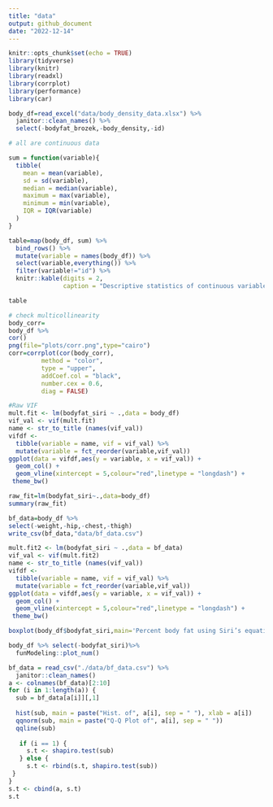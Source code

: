 ```yaml
---
title: "data"
output: github_document
date: "2022-12-14"
---
```


```r
knitr::opts_chunk$set(echo = TRUE)
library(tidyverse)
library(knitr)
library(readxl)
library(corrplot)
library(performance)
library(car)
```


```r
body_df=read_excel("data/body_density_data.xlsx") %>%
  janitor::clean_names() %>%
  select(-bodyfat_brozek,-body_density,-id)
```

```r
# all are continuous data

sum = function(variable){
  tibble(
    mean = mean(variable),
    sd = sd(variable),
    median = median(variable),
    maximum = max(variable),
    minimum = min(variable),
    IQR = IQR(variable)
  )
}

table=map(body_df, sum) %>% 
  bind_rows() %>% 
  mutate(variable = names(body_df)) %>% 
  select(variable,everything()) %>% 
  filter(variable!="id") %>%
  knitr::kable(digits = 2, 
               caption = "Descriptive statistics of continuous variables") 

table
```

```r
# check multicollinearity
body_corr=
body_df %>% 
cor() 
png(file="plots/corr.png",type="cairo")
corr=corrplot(cor(body_corr), 
         method = "color", 
         type = "upper",
         addCoef.col = "black", 
         number.cex = 0.6,
         diag = FALSE) 


```

```r

#Raw VIF
mult.fit <- lm(bodyfat_siri ~ .,data = body_df)
vif_val <- vif(mult.fit)
name <- str_to_title (names(vif_val))
vifdf <- 
  tibble(variable = name, vif = vif_val) %>%
  mutate(variable = fct_reorder(variable,vif_val))
ggplot(data = vifdf,aes(y = variable, x = vif_val)) +
  geom_col() +
  geom_vline(xintercept = 5,colour="red",linetype = "longdash") +
 theme_bw()


```

```r
raw_fit=lm(bodyfat_siri~.,data=body_df)
summary(raw_fit)
```

```r
bf_data=body_df %>%
select(-weight,-hip,-chest,-thigh) 
write_csv(bf_data,"data/bf_data.csv")

mult.fit2 <- lm(bodyfat_siri ~ .,data = bf_data)
vif_val <- vif(mult.fit2)
name <- str_to_title (names(vif_val))
vifdf <- 
  tibble(variable = name, vif = vif_val) %>%
  mutate(variable = fct_reorder(variable,vif_val))
ggplot(data = vifdf,aes(y = variable, x = vif_val)) +
  geom_col() +
  geom_vline(xintercept = 5,colour="red",linetype = "longdash") +
 theme_bw()


```

```r
boxplot(body_df$bodyfat_siri,main='Percent body fat using Siri’s equation')

```

```r
body_df %>% select(-bodyfat_siri)%>%
  funModeling::plot_num()
```

```r
bf_data = read_csv("./data/bf_data.csv") %>%
  janitor::clean_names()
a <- colnames(bf_data)[2:10] 
for (i in 1:length(a)) { 
  sub = bf_data[a[i]][,1]   
                        
  hist(sub, main = paste("Hist. of", a[i], sep = " "), xlab = a[i])
  qqnorm(sub, main = paste("Q-Q Plot of", a[i], sep = " ")) 
  qqline(sub)           
 
   if (i == 1) {
     s.t <- shapiro.test(sub) 
   } else {
     s.t <- rbind(s.t, shapiro.test(sub)) 
 }
}
s.t <- cbind(a, s.t)    
s.t
```

